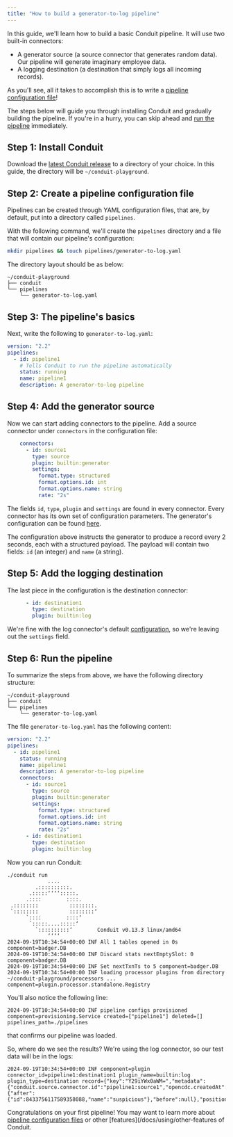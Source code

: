 ```yaml
---
title: "How to build a generator-to-log pipeline"
---
```


In this guide, we'll learn how to build a basic Conduit pipeline. It will use
two built-in connectors:

- A generator source (a source connector that generates random data). Our
  pipeline will generate imaginary employee data.
- A logging destination (a destination that simply logs all incoming records).

As you'll see, all it takes to accomplish this is to write
a [pipeline configuration file](/docs/using/pipelines/configuration-file)!

The steps below will guide you through installing Conduit and gradually building
the pipeline. If you're in a hurry, you can skip ahead
and [run the pipeline](#step-6-run-the-pipeline) immediately.

## Step 1: Install Conduit

Download
the [latest Conduit release](https://github.com/ConduitIO/conduit/releases/latest)
to a directory of your choice. In this guide, the directory will be
`~/conduit-playground`.

## Step 2: Create a pipeline configuration file

Pipelines can be created through YAML configuration files, that are, by default,
put into a directory called `pipelines`.

With the following command, we'll create the `pipelines` directory and a file
that will contain our pipeline's configuration:

```bash
mkdir pipelines && touch pipelines/generator-to-log.yaml
```
The directory layout should be as below:

```console
~/conduit-playground
├── conduit
└── pipelines
    └── generator-to-log.yaml
```


## Step 3: The pipeline's basics

Next, write the following to `generator-to-log.yaml`:

```yaml
version: "2.2"
pipelines:
  - id: pipeline1
    # Tells Conduit to run the pipeline automatically
    status: running
    name: pipeline1
    description: A generator-to-log pipeline
```

## Step 4: Add the generator source

Now we can start adding connectors to the pipeline. Add a source connector under
`connectors` in the configuration file:

```yaml
    connectors:
      - id: source1
        type: source
        plugin: builtin:generator
        settings:
          format.type: structured
          format.options.id: int
          format.options.name: string
          rate: "2s"
```

The fields `id`, `type`, `plugin` and `settings` are found in every connector.
Every connector has its own set of configuration parameters. The generator's
configuration can be
found [here](https://github.com/ConduitIO/conduit-connector-generator?tab=readme-ov-file#configuration).

The configuration above instructs the generator to produce a record every 2
seconds, each with a structured payload. The payload will contain two
fields: `id` (an integer) and `name` (a string).

## Step 5: Add the logging destination

The last piece in the configuration is the destination connector:

```yaml
      - id: destination1
        type: destination
        plugin: builtin:log
```

We're fine with the log connector's
default [configuration](https://github.com/ConduitIO/conduit-connector-log?tab=readme-ov-file#configuration),
so we're leaving out the `settings` field.

## Step 6: Run the pipeline

To summarize the steps from above, we have the following directory structure:

```console
~/conduit-playground
├── conduit
└── pipelines
    └── generator-to-log.yaml
```

The file `generator-to-log.yaml` has the following content:

```yaml
version: "2.2"
pipelines:
  - id: pipeline1
    status: running
    name: pipeline1
    description: A generator-to-log pipeline
    connectors:
      - id: source1
        type: source
        plugin: builtin:generator
        settings:
          format.type: structured
          format.options.id: int
          format.options.name: string
          rate: "2s"
      - id: destination1
        type: destination
        plugin: builtin:log
```

Now you can run Conduit:

```shell
./conduit run
             ....
         .::::::::::.
       .:::::‘‘‘‘:::::.
      .::::        ::::.
 .::::::::          ::::::::.
 `::::::::          ::::::::‘
      `::::        ::::‘
       `:::::....:::::‘
         `::::::::::‘        Conduit v0.13.3 linux/amd64
             ‘‘‘‘
2024-09-19T10:34:54+00:00 INF All 1 tables opened in 0s component=badger.DB
2024-09-19T10:34:54+00:00 INF Discard stats nextEmptySlot: 0 component=badger.DB
2024-09-19T10:34:54+00:00 INF Set nextTxnTs to 5 component=badger.DB
2024-09-19T10:34:54+00:00 INF loading processor plugins from directory ~/conduit-playground/processors ... component=plugin.processor.standalone.Registry
```

You'll also notice the following line:

```console
2024-09-19T10:34:54+00:00 INF pipeline configs provisioned component=provisioning.Service created=["pipeline1"] deleted=[] pipelines_path=./pipelines
```

that confirms our pipeline was loaded.

So, where do we see the results? We're using the log connector, so our test data
will be in the logs:

```console
2024-09-19T10:34:54+00:00 INF component=plugin connector_id=pipeline1:destination1 plugin_name=builtin:log plugin_type=destination record={"key":"Y29iYWx0aWM=","metadata":{"conduit.source.connector.id":"pipeline1:source1","opencdc.createdAt":"1726734894822378094","opencdc.payload.schema.subject":"pipeline1:source1:payload","opencdc.payload.schema.version":"1"},"operation":"create","payload":{"after":{"id":8433756117589358088,"name":"suspicious"},"before":null},"position":"MQ=="}
```

Congratulations on your first pipeline! You may want to learn more
about [pipeline configuration files](/docs/using/pipelines/configuration-file)
or other [features](/docs/using/other-features of Conduit.
